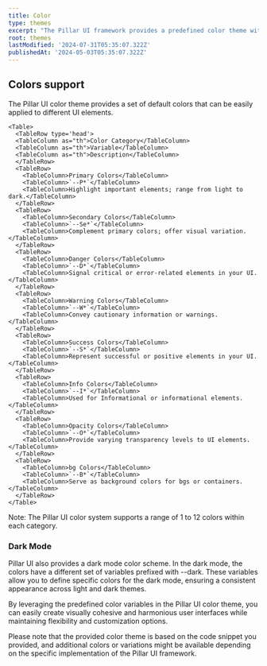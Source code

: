 ```yaml
---
title: Color
type: themes
excerpt: "The Pillar UI framework provides a predefined color theme with a set of variables that you can use to maintain consistency and create visually appealing user interfaces. The color theme consists of primary, secondary, danger, warning, and success colors, along with opacity and bg colors. Let's explore each category in detail."
root: themes
lastModified: '2024-07-31T05:35:07.322Z'
publishedAt: '2024-05-03T05:35:07.322Z'
---
```


## Colors support

The Pillar UI color theme provides a set of default colors that can be easily applied to different UI elements.

    <Table>
      <TableRow type='head'>
      <TableColumn as="th">Color Category</TableColumn>
      <TableColumn as="th">Variable</TableColumn>
      <TableColumn as="th">Description</TableColumn>
      </TableRow>
      <TableRow>
        <TableColumn>Primary Colors</TableColumn>
        <TableColumn>`--P*`</TableColumn>
        <TableColumn>Highlight important elements; range from light to dark.</TableColumn>
      </TableRow>
      <TableRow>
        <TableColumn>Secondary Colors</TableColumn>
        <TableColumn>`--Se*`</TableColumn>
        <TableColumn>Complement primary colors; offer visual variation.</TableColumn>
      </TableRow>
      <TableRow>
        <TableColumn>Danger Colors</TableColumn>
        <TableColumn>`--D*`</TableColumn>
        <TableColumn>Signal critical or error-related elements in your UI.</TableColumn>
      </TableRow>
      <TableRow>
        <TableColumn>Warning Colors</TableColumn>
        <TableColumn>`--W*`</TableColumn>
        <TableColumn>Convey cautionary information or warnings.</TableColumn>
      </TableRow>
      <TableRow>
        <TableColumn>Success Colors</TableColumn>
        <TableColumn>`--S*`</TableColumn>
        <TableColumn>Represent successful or positive elements in your UI.</TableColumn>
      </TableRow>
      <TableRow>
        <TableColumn>Info Colors</TableColumn>
        <TableColumn>`--I*`</TableColumn>
        <TableColumn>Used for Informational or informational elements.</TableColumn>
      </TableRow>
      <TableRow>
        <TableColumn>Opacity Colors</TableColumn>
        <TableColumn>`--O*`</TableColumn>
        <TableColumn>Provide varying transparency levels to UI elements.</TableColumn>
      </TableRow>
      <TableRow>
        <TableColumn>bg Colors</TableColumn>
        <TableColumn>`--B*`</TableColumn>
        <TableColumn>Serve as background colors for bgs or containers.</TableColumn>
      </TableRow>
    </Table>

Note: The Pillar UI color system supports a range of 1 to 12 colors within each category.

### Dark Mode

Pillar UI also provides a dark mode color scheme. In the dark mode, the colors have a different set of variables prefixed with --dark. These variables allow you to define specific colors for the dark mode, ensuring a consistent appearance across light and dark themes.

By leveraging the predefined color variables in the Pillar UI color theme, you can easily create visually cohesive and harmonious user interfaces while maintaining flexibility and customization options.

Please note that the provided color theme is based on the code snippet you provided, and additional colors or variations might be available depending on the specific implementation of the Pillar UI framework.

<Colors />

